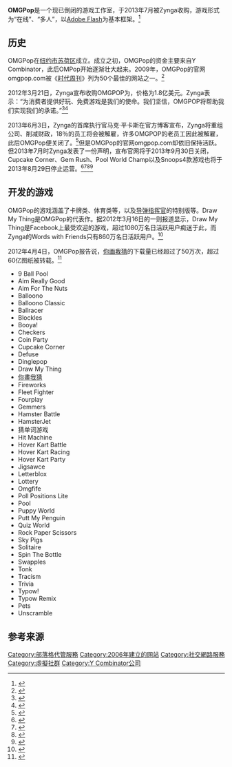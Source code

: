 {{TA
|G1=Games
|1=zh-cn:社交网络;zh-hant:社交網路;zh-tw:社群網路;
}}
{{Infobox website
| name         = OMGPop
| logo         = [[File:Omgpop-site.jpg|230px]]
| logocaption  = logo
| collapsible  = 否
| collapsetext = 首页截图
| screenshot   = [[File:Omgpop_-_January_2013_Homepage.png|270px]]
| caption      = {{As of|2013年1月|lc=yes}}时的主页
| url          = 
| commercial   = 是
| type         = [[社交網路服務|社交網路服務]]、[[网络游戏|网络游戏]]和[[網路聊天室|網路聊天室]]
| registration = 免费
| language     = [[英语|英语]]
| num_users    = 
| content_license = 
| owner           = Zynga
| alexa           = {{DecreasePositive}} 731912（2014年7月）<!--Jul 2014 = 731912--><ref>{{cite web |url=http://www.alexa.com/siteinfo/omgpop.com |title=Omgpop.us Site Info |publisher=[[Alexa_Internet|Alexa]] |date= |accessdate=2014-07-13 |archive-date=2016-01-30 |archive-url=https://web.archive.org/web/20160130005037/http://www.alexa.com/siteinfo/omgpop.com |dead-url=no }}</ref>
| revenue         = 
| current_status  = 已倒闭
| content_licence = 
| programming language = 
| founder = Hasan A. Ahmed
| editor          = Charles Forman<br />Dan Porter
| launch_date     = 2006年晚期<!--{{Start date and age|YYYY|MM|DD|df=yes/no}}-->
| shut down       = 
| ip              = 
| footnotes       = 
}}

'''OMGPop'''是一个现已倒闭的游戏工作室，于2013年7月被Zynga收购，游戏形式为“在线”、“多人”，以[[Adobe_Flash|Adobe Flash]]为基本框架。<ref>{{cite web |first=Sean |last=Hollister |url=http://www.theverge.com/2013/6/3/4393694/draw-something-studio-omgpop-reportedly-shuttered-amid-zynga-layoffs |title='Draw Something' studio OMGPOP reportedly shuttered amid Zynga layoffs |work=[[The_Verge|The Verge]] |date=2013-06-03 |accessdate=2013-06-26 |archive-date=2013-06-28 |archive-url=https://web.archive.org/web/20130628231631/http://www.theverge.com/2013/6/3/4393694/draw-something-studio-omgpop-reportedly-shuttered-amid-zynga-layoffs |dead-url=no }}</ref>

== 历史 ==
OMGPop在[[纽约|纽约市]][[苏荷区|苏荷区]]成立。成立之初，OMGPop的资金主要来自Y Combinator，此后OMPop开始逐渐壮大起来。2009年，OMGPop的官网omgpop.com被《[[时代周刊|时代周刊]]》列为50个最佳的网站之一。<ref>{{cite web|url=http://techcrunch.com/2012/03/21/omgpop-iminlikewithyou-ycombinator|title=OMGPOP's Sale to Zynga is One of Y Combinator's Biggest Exits to Date|accessdate=2013-01-28|date=2012-03-21|last=Cutler|first=Kim-Mai|publisher=[[TechCrunch|TechCrunch]]|archive-date=2012-11-02|archive-url=https://web.archive.org/web/20121102105141/http://techcrunch.com/2012/03/21/omgpop-iminlikewithyou-ycombinator/|dead-url=no}}</ref>

2012年3月21日，Zynga宣布收购OMGPOP为，价格为1.8亿美元。Zynga表示：“为消费者提供好玩、免费游戏是我们的使命。我们坚信，OMGPOP将帮助我们实现我们的承诺。”<ref>{{cite web|url=http://techcrunch.com/2012/03/21/done-deal-zynga-gets-draw-something-phenom-by-acquiring-omgpop-were-hearing-210m/|title=Done Deal: Zynga Gets "Draw Something" Phenom bBy Acquiring OMGPOP|accessdate=21 March 2012|date=2012-03-21|last=Cutler|first=Kim-Mai|publisher=[[TechCrunch|TechCrunch]]|archive-date=2016-09-26|archive-url=https://web.archive.org/web/20160926113205/https://techcrunch.com/2012/03/21/done-deal-zynga-gets-draw-something-phenom-by-acquiring-omgpop-were-hearing-210m/|dead-url=no}}</ref><ref>{{cite news|url=http://www.nytimes.com/2012/03/26/technology/draw-something-changes-the-game-quickly-for-omgpop.html|title=Draw Something Changes the Game Quickly for Omgpop|date=25 March 2012|work=[[The_New_York_Times|The New York Times]]|last2=Wortham|first2=Jenna|first1=Brian X.|last1=Chen|accessdate=2016-08-18|archive-date=2016-03-10|archive-url=https://web.archive.org/web/20160310164007/http://www.nytimes.com/2012/03/26/technology/draw-something-changes-the-game-quickly-for-omgpop.html|dead-url=no}}</ref>

2013年6月3日，Zynga的首席执行官马克·平卡斯在官方博客宣布，Zynga将重组公司、削减财政，18％的员工将会被解雇，许多OMGPOP的老员工因此被解雇，此后OMGPop便关闭了。<ref>{{cite web|url=http://blog.zynga.com/2013/06/03/ceo-update-4|title=CEO Update|date=3 June 2013|last=Pincus|first=Mark|work=Zynga|deadurl=yes|archiveurl=https://web.archive.org/web/20130603231628/http://blog.zynga.com/2013/06/03/ceo-update-4/|archivedate=2013年6月3日|accessdate=2016年8月18日}}</ref>但是OMGPop的官网omgpop.com却依旧保持活跃。但2013年7月时Zynga发表了一份声明，宣布官网将于2013年9月30日关闭，Cupcake Corner、Gem Rush、Pool World Champ以及Snoops4款游戏也将于2013年8月29日停止运营。<ref>{{cite web|url=http://techcrunch.com/2013/06/04/zynga-shuts-down-omgpop-one-year-after-acquiring-it-for-200m/|title=Zynga Shuts Down OMGPOP One Year After Acquiring It For $200M|accessdate=2013-06-26|date=2013-06-04|last=Kumparak|first=Greg|publisher=[[TechCrunch|TechCrunch]]|archive-date=2013-06-27|archive-url=https://web.archive.org/web/20130627081036/http://techcrunch.com/2013/06/04/zynga-shuts-down-omgpop-one-year-after-acquiring-it-for-200m/|dead-url=no}}</ref><ref>{{cite web|url=http://venturebeat.com/2013/06/03/zynga-may-be-shutting-omgpop-game-studio-that-it-bought-for-180m/|title=Zynga may be closing Omgpop game studio that it bought for $180M|accessdate=2013-06-26|date=2013-06-03|last=Takahashi|first=Dean|publisher=[[VentureBeat|VentureBeat]]|archive-date=2013-07-05|archive-url=https://web.archive.org/web/20130705065744/http://venturebeat.com/2013/06/03/zynga-may-be-shutting-omgpop-game-studio-that-it-bought-for-180m/|dead-url=no}}</ref><ref name="closure">{{Cite web|url=http://www.zyngaplayersupport.com/article/all/Announcement-OMGPOPcom-Closure-en_US-1375113624757|title=Zynga Support|accessdate=2016-08-18|date=2016-07-29|last=jboeger|work=www.zyngaplayersupport.com|deadurl=yes|archiveurl=https://web.archive.org/web/20151211050753/https://www.zyngaplayersupport.com/article/all/Announcement-OMGPOPcom-Closure-en_US-1375113624757|archivedate=2015-12-11}}</ref><ref name="closuregames">{{Cite web|url=http://www.zyngaplayersupport.com/article/all/Announcement-OMGPOPcom-Game-Closures-en_US-1375114847142|title=Zynga Support|accessdate=2016-08-18|date=2016-07-29|last=jboeger|work=www.zyngaplayersupport.com|deadurl=yes|archiveurl=https://web.archive.org/web/20151210202554/https://www.zyngaplayersupport.com/article/all/Announcement-OMGPOPcom-Game-Closures-en_US-1375114847142|archivedate=2015-12-10}}</ref>
==开发的游戏==
OMGPop的游戏涵盖了卡牌类、体育类等，以及[[导弹指挥官|导弹指挥官]]的特别版等。Draw My Thing是OMGPop的代表作。据2012年3月16日的一则报道显示，Draw My Thing是Facebook上最受欢迎的游戏，超过1080万名日活跃用户痴迷于此，而Zynga的Words with Friends只有860万名日活跃用户。<ref>{{cite web |url=http://arcade-junkies.com/2009/11/atari-now-offering-free-classic-arcade-games-online/ |title=Atari Now Offering Free Classic Arcade Games Online |accessdate=2010-07-20 |date=2009-11-24 |publisher=Arcade-Junkies |archiveurl=https://web.archive.org/web/20100505030856/http://arcade-junkies.com/2009/11/atari-now-offering-free-classic-arcade-games-online/ |archivedate=2010-05-05 |deadurl=yes }}</ref>

2012年4月4日，OMGPop报告说，[[你畫我猜|你画我猜]]的下载量已经超过了50万次，超过60亿图纸被转载。<ref>{{cite web|url=http://techcrunch.com/2012/04/04/omgpops-draw-something-surpasses-50-million-downloads|title=OMGPOP’s Draw Something Surpasses 50 Million Downloads|accessdate=2013-01-28|date=4 April 2012|last=Biggs|first=John|publisher=[[TechCrunch|TechCrunch]]|archive-date=2013-01-26|archive-url=https://web.archive.org/web/20130126034236/http://techcrunch.com/2012/04/04/omgpops-draw-something-surpasses-50-million-downloads/|dead-url=no}}</ref>{{Div col|4}}
* 9 Ball Pool
* Aim Really Good
* Aim For The Nuts
* Balloono
* Balloono Classic
* Ballracer
* Blockles
* Booya!
* Checkers
* Coin Party
* Cupcake Corner
* Defuse
* Dinglepop
* Draw My Thing
* [[你畫我猜|你畫我猜]]
* Fireworks
* Fleet Fighter
* Fourplay
* Gemmers
* Hamster Battle
* HamsterJet
* 猜单词游戏
* Hit Machine
* Hover Kart Battle
* Hover Kart Racing
* Hover Kart Party
* Jigsawce
* Letterblox
* Lottery
* Omgfife
* Poll Positions Lite
* Pool
* Puppy World
* Putt My Penguin
* Quiz World
* Rock Paper Scissors
* Sky Pigs
* Solitaire
* Spin The Bottle
* Swapples
* Tonk
* Tracism
* Trivia
* Typow!
* Typow Remix
* Pets
* Unscramble
{{Div col end}}

==参考来源==
{{Reflist|30em}}

{{YC companies|state=collapsed}}

[[Category:部落格代管服務|Category:部落格代管服務]]
[[Category:2006年建立的网站|Category:2006年建立的网站]]
[[Category:社交網路服務|Category:社交網路服務]]
[[Category:虛擬社群|Category:虛擬社群]]
[[Category:Y_Combinator公司|Category:Y Combinator公司]]